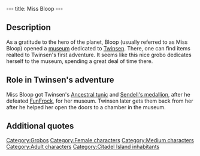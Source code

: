 ---
title: Miss Bloop
---

{{Character|
Name=Miss Bloop|
Image=GBBLOOP.jpg|
Race=[[Grobo]]|
Gender=Female|
Size=Medium|
Age=Adult}}

{{Quote|
Quote=Hello miss Bloop.|
Character=Twinsen}}

==Description==
As a gratitude to the hero of the planet, Bloop (usually referred to as Miss Bloop) opened a [[Miss Bloop's Private Museum|museum]] dedicated to [[Twinsen]]. There, one can find items realted to Twinsen's first adventure.
It seems like this nice grobo dedicates herself to the museum, spending a great deal of time there.

==Role in Twinsen's adventure==
Miss Bloop got Twinsen's [[Ancestral tunic]] and [[Sendell's medallion]], after he defeated [[FunFrock]], for her museum. Twinsen later gets them back from her after he helped her open the doors to a chamber in the museum.

==Additional quotes==
{{Quote|
Quote=Excuse him, he is a nice Grobo. You know, he only gives himself airs.|
Character=Miss Bloop}}
{{Quote|
Quote=You showed up at the right time. The door at the top of the stairs is jammed. We need to find a way to go upstairs to release it and free the bell which protects your tunic.|
Character=Miss Bloop}}
{{Quote|
Quote=What? The lighthouse keeper? Ah, no! No, no I didn't see him!|
Character=Miss Bloop}}
{{Quote|
Quote=Thank you for releasing the door, Twinsen. Use your tunic with wisdom.|
Character=Miss Bloop}}
{{Quote|
Quote=By the way, don't forget that the trajectory of your magic ball changes with your behavior!|
Character=Miss Bloop}}

[[Category:Grobos]]
[[Category:Female characters]]
[[Category:Medium characters]]
[[Category:Adult characters]]
[[Category:Citadel Island inhabitants]]